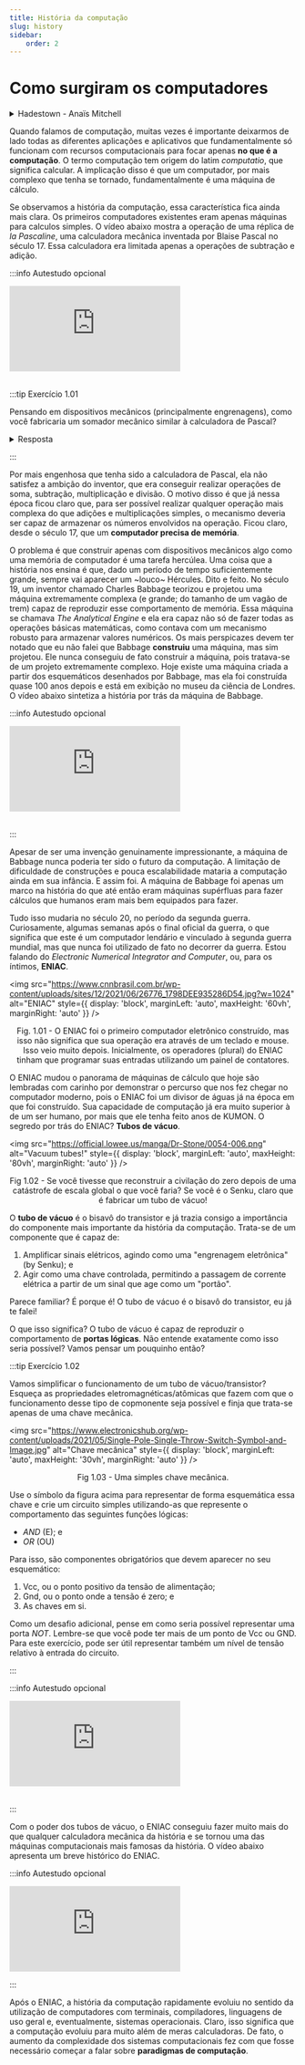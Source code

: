 ```yaml
---
title: História da computação
slug: history
sidebar:
    order: 2
---
```


# Como surgiram os computadores

<details>
  <summary>Hadestown - Anaïs Mitchell</summary>

  <center>![](https://upload.wikimedia.org/wikipedia/en/b/be/Hadestown_A-Mitchell.jpg)</center>

  Uma semente do que mais tarde viraria o espetáculo da Broadway de mesmo nome,
  Hadestown é um album de folk que reconta a história de Orfeu e Eurídice com
  uma roupagem mais moderna. Os deuses dão vez a um sistema opressor que criou
  um inferno na terra e a "morte" de Eurídice vira o ímpeto de ir para um lugar
  onde se pode ganhar mais dinheiro. 

  Poucos álbuns conseguem mesclar tantos estilos e artistas e ainda assim
  manter uma coesão temática tão forte quanto Hadestown. Menos ainda conseguem
  construir uma narrativa musical, é um album que se ouve quase como uma ópera
  do começo ao fim. Junta isso a uma das histórias de amor mais famosas (e
      trágicas) da história e temos cinema absoluto... em áudio.

  <div style={{ textAlign: 'center' }}>
      <iframe 
          style={{
              display: 'block',
              margin: 'auto',
              width: '100%',
              height: '50vh',
          }}
          src="https://www.youtube.com/embed/JoeqvPuHwO8" 
          frameborder="0" 
          allowFullScreen>
      </iframe>
  </div>
  <br/>

</details>

Quando falamos de computação, muitas vezes é importante deixarmos de lado todas
as diferentes aplicações e aplicativos que fundamentalmente só funcionam com
recursos computacionais para focar apenas **no que é a computação**. O termo
computação tem origem do latim *computatio*, que significa calcular. A
implicação disso é que um computador, por mais complexo que tenha se tornado,
fundamentalmente é uma máquina de cálculo.

Se observamos a história da computação, essa característica fica ainda mais
clara. Os primeiros computadores existentes eram apenas máquinas para calculos
simples. O vídeo abaixo mostra a operação de uma réplica de *la Pascaline*, uma
calculadora mecânica inventada por Blaise Pascal no século 17. Essa calculadora
era limitada apenas a operações de subtração e adição.

:::info Autestudo opcional

<div style={{ textAlign: 'center' }}>
    <iframe 
        style={{
            display: 'block',
            margin: 'auto',
            width: '100%',
            height: '50vh',
        }}
        src="https://www.youtube.com/embed/GX4RQK__fQc" 
        frameborder="0" 
        allowFullScreen>
    </iframe>
</div>
<br/>

:::tip Exercício 1.01

Pensando em dispositivos mecânicos (principalmente engrenagens), como você
fabricaria um somador mecânico similar à calculadora de Pascal?

<details> 

<summary>Resposta</summary>
<p>
Não espere respostas para os exercícios desse material =)

Mas, vai lá, não vou te deixar 100% na mão. Dê uma olhada nesse outro vídeo,
mostrando como a calculadora de Pascal funciona por dentro:
</p>

<div style={{ textAlign: 'center' }}>
    <iframe 
        style={{
            display: 'block',
            margin: 'auto',
            width: '100%',
            height: '50vh',
        }}
        src="https://www.youtube.com/embed/hSl2WFfCTD8" 
        frameborder="0" 
        allowFullScreen>
    </iframe>
</div>

</details>

:::

Por mais engenhosa que tenha sido a calculadora de Pascal, ela não satisfez a
ambição do inventor, que era conseguir realizar operações de soma, subtração,
multiplicação e divisão. O motivo disso é que já nessa época ficou claro que,
para ser possível realizar qualquer operação mais complexa do que adições e
multiplicações simples, o mecanismo deveria ser capaz de armazenar os números
envolvidos na operação. Ficou claro, desde o século 17, que um **computador
precisa de memória**.

O problema é que construir apenas com dispositivos mecânicos algo como uma
memória de computador é uma tarefa hercúlea. Uma coisa que a história nos
ensina é que, dado um período de tempo suficientemente grande, sempre vai
aparecer um ~louco~ Hércules. Dito e feito. No século 19, um inventor chamado
Charles Babbage teorizou e projetou uma máquina extremamente complexa (e
grande; do tamanho de um vagão de trem) capaz de reproduzir esse comportamento
de memória. Essa máquina se chamava *The Analytical Engine* e ela era capaz não
só de fazer todas as operações básicas matemáticas, como contava com um
mecanismo robusto para armazenar valores numéricos. Os mais perspicazes devem
ter notado que eu não falei que Babbage **construiu** uma máquina, mas sim
projetou. Ele nunca conseguiu de fato construir a máquina, pois tratava-se de
um projeto extremamente complexo. Hoje existe uma máquina criada a partir dos
esquemáticos desenhados por Babbage, mas ela foi construída quase 100 anos
depois e está em exibição no museu da ciência de Londres. O vídeo abaixo
sintetiza a história por trás da máquina de Babbage.

:::info Autestudo opcional

<div style={{ textAlign: 'center' }}>
    <iframe 
        style={{
            display: 'block',
            margin: 'auto',
            width: '100%',
            height: '50vh',
        }}
        src="https://www.youtube.com/embed/XSkGY6LchJs" 
        frameborder="0" 
        allowFullScreen>
    </iframe>
</div>
<br/>

:::

Apesar de ser uma invenção genuinamente impressionante, a máquina de Babbage
nunca poderia ter sido o futuro da computação. A limitação de dificuldade de
construções e pouca escalabilidade mataria a computação ainda em sua infância.
E assim foi. A máquina de Babbage foi apenas um marco na história do que até
então eram máquinas supérfluas para fazer cálculos que humanos eram mais bem
equipados para fazer.

Tudo isso mudaria no século 20, no período da segunda guerra. Curiosamente,
algumas semanas após o final oficial da guerra, o que significa que este é um
computador lendário e vinculado à segunda guerra mundial, mas que nunca foi
utilizado de fato no decorrer da guerra. Estou falando do *Electronic Numerical
Integrator and Computer*, ou, para os íntimos, **ENIAC**.

<img 
  src="https://www.cnnbrasil.com.br/wp-content/uploads/sites/12/2021/06/26776_1798DEE935286D54.jpg?w=1024"
  alt="ENIAC"
  style={{ 
    display: 'block',
    marginLeft: 'auto',
    maxHeight: '60vh',
    marginRight: 'auto'
  }} 
/>
<br/>
<p><center>Fig. 1.01 - O ENIAC foi o primeiro computador eletrônico construído, mas isso
não significa que sua operação era através de um teclado e mouse. Isso veio
muito depois. Inicialmente, os operadores (plural) do ENIAC tinham que
programar suas entradas utilizando um painel de contatores. </center></p>


O ENIAC mudou o panorama de máquinas de cálculo que hoje são lembradas com
carinho por demonstrar o percurso que nos fez chegar no computador moderno,
pois o ENIAC foi um divisor de águas já na época em que foi construído. Sua
capacidade de computação já era muito superior à de um ser humano, por mais que
ele tenha feito anos de KUMON. O segredo por trás do ENIAC? **Tubos de vácuo**.

<img 
  src="https://official.lowee.us/manga/Dr-Stone/0054-006.png"
  alt="Vacuum tubes!"
  style={{ 
    display: 'block',
    marginLeft: 'auto',
    maxHeight: '80vh',
    marginRight: 'auto'
  }} 
/>
<br/>
<p><center>Fig 1.02 - Se você tivesse que reconstruir a civilação do zero depois de uma
catástrofe de escala global o que você faria? Se você é o Senku, claro que é
fabricar um tubo de vácuo!</center></p>

O **tubo de vácuo** é o bisavô do transistor e já trazia consigo a importância
do componente mais importante da história da computação. Trata-se de um
componente que é capaz de:

1. Amplificar sinais elétricos, agindo como uma "engrenagem eletrônica" (by
   Senku); e
2. Agir como uma chave controlada, permitindo a passagem de corrente elétrica a
   partir de um sinal que age como um "portão".

Parece familiar? É porque é! O tubo de vácuo é o bisavô do transistor, eu já te
falei!

O que isso significa? O tubo de vácuo é capaz de reproduzir o comportamento de
**portas lógicas**. Não entende exatamente como isso seria possível? Vamos
pensar um pouquinho então?

:::tip Exercício 1.02

Vamos simplificar o funcionamento de um tubo de vácuo/transistor? Esqueça as
propriedades eletromagnéticas/atômicas que fazem com que o funcionamento desse
tipo de copmonente seja possível e finja que trata-se apenas de uma chave
mecânica.

<img 
  src="https://www.electronicshub.org/wp-content/uploads/2021/05/Single-Pole-Single-Throw-Switch-Symbol-and-Image.jpg"
  alt="Chave mecânica"
  style={{ 
    display: 'block',
    marginLeft: 'auto',
    maxHeight: '30vh',
    marginRight: 'auto'
  }} 
/>
<br/>
<p><center>Fig 1.03 - Uma simples chave mecânica.</center></p>

Use o símbolo da figura acima para representar de forma esquemática essa chave
e crie um circuito simples utilizando-as que represente o comportamento das
seguintes funções lógicas:

* *AND* (E); e
* *OR* (OU)

Para isso, são componentes obrigatórios que devem aparecer no seu esquemático:

1. Vcc, ou o ponto positivo da tensão de alimentação;
2. Gnd, ou o ponto onde a tensão é zero; e
3. As chaves em si.

Como um desafio adicional, pense em como seria possível representar uma porta
*NOT*. Lembre-se que você pode ter mais de um ponto de Vcc ou GND. Para este
exercício, pode ser útil representar também um nível de tensão relativo à
entrada do circuito.

:::

:::info Autestudo opcional

<div style={{ textAlign: 'center' }}>
    <iframe 
        style={{
            display: 'block',
            margin: 'auto',
            width: '100%',
            height: '50vh',
        }}
        src="https://www.youtube.com/embed/FU_YFpfDqqA" 
        frameborder="0" 
        allowFullScreen>
    </iframe>
</div>
<br/>

:::


Com o poder dos tubos de vácuo, o ENIAC conseguiu fazer muito mais do que
qualquer calculadora mecânica da história e se tornou uma das máquinas
computacionais mais famosas da história. O vídeo abaixo apresenta um breve
histórico do ENIAC.

:::info Autestudo opcional

<div style={{ textAlign: 'center' }}>
    <iframe 
        style={{
            display: 'block',
            margin: 'auto',
            width: '100%',
            height: '50vh',
        }}
        src="https://www.youtube.com/embed/dy0wpDfnpzo" 
        frameborder="0" 
        allowFullScreen>
    </iframe>
</div>

:::

Após o ENIAC, a história da computação rapidamente evoluiu no sentido da
utilização de computadores com terminais, compiladores, linguagens de uso geral
e, eventualmente, sistemas operacionais. Claro, isso significa que a computação
evoluiu para muito além de meras calculadoras. De fato, o aumento da
complexidade dos sistemas computacionais fez com que fosse necessário começar a
falar sobre **paradigmas de computação**.

